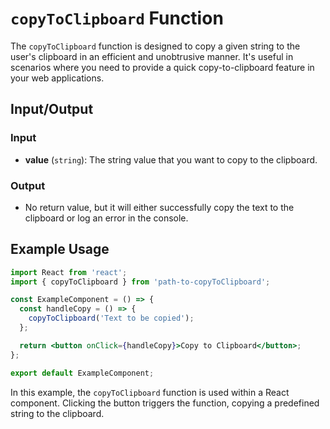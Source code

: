 # `copyToClipboard` Function

The `copyToClipboard` function is designed to copy a given string to the user's clipboard in an efficient and unobtrusive manner. It's useful in scenarios where you need to provide a quick copy-to-clipboard feature in your web applications.

## Input/Output

### Input

- **value** (`string`): The string value that you want to copy to the clipboard.

### Output

- No return value, but it will either successfully copy the text to the clipboard or log an error in the console.

## Example Usage

```jsx
import React from 'react';
import { copyToClipboard } from 'path-to-copyToClipboard';

const ExampleComponent = () => {
  const handleCopy = () => {
    copyToClipboard('Text to be copied');
  };

  return <button onClick={handleCopy}>Copy to Clipboard</button>;
};

export default ExampleComponent;
```

In this example, the `copyToClipboard` function is used within a React component. Clicking the button triggers the function, copying a predefined string to the clipboard.
